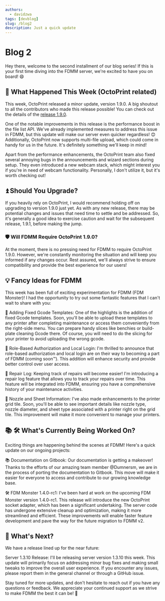 ```yaml
---
authors:
  - davidzwa
tags: [devblog]
slug: /blog2
description: Just a quick update
---
```


# Blog 2

Hey there, welcome to the second installment of our blog series! If this is your first time diving into the FDMM server, we're excited to have you on board! 😄

## 📆 What Happened This Week (OctoPrint related)

This week, OctoPrint released a minor update, version 1.9.0. A big shoutout to all the contributors who made this release possible! You can check out the details of the [release 1.9.0](https://github.com/OctoPrint/OctoPrint/releases/tag/1.9.0).

One of the notable improvements in this release is the performance boost in the file list API. We've already implemented measures to address this issue in FDMM, but this update will make our server even quicker regardless! 😊 Additionally, OctoPrint now supports multi-file upload, which could come in handy for us in the future. It's definitely something we'll keep in mind!

Apart from the performance enhancements, the OctoPrint team also fixed several annoying bugs in the announcements and wizard sections during setup. They even introduced a new webcam stack, which might interest you if you're in need of webcam functionality. Personally, I don't utilize it, but it's worth checking out!

<!--truncate-->

## ⏫ Should You Upgrade?

If you heavily rely on OctoPrint, I would recommend holding off on upgrading to version 1.9.0 just yet. As with any new release, there may be potential changes and issues that need time to settle and be addressed. So, it's generally a good idea to exercise caution and wait for the subsequent release, 1.9.1, before making the jump.

### 🛡️ Will FDMM Require OctoPrint 1.9.0?

At the moment, there is no pressing need for FDMM to require OctoPrint 1.9.0. However, we're constantly monitoring the situation and will keep you informed if any changes occur. Rest assured, we'll always strive to ensure compatibility and provide the best experience for our users!

## 💡 Fancy Ideas for FDMM

This week has been full of exciting experimentation for FDMM (FDM Monster)! I had the opportunity to try out some fantastic features that I can't wait to share with you:

🔹 Adding Fixed Gcode Templates: One of the highlights is the addition of fixed Gcode templates. Soon, you'll be able to upload these templates to any printer after completing maintenance or access them conveniently from the right-side menu. You can prepare handy slices like benchies or build-plate cleaning Gcode there. Of course, you will need to do the slicing for your printer to avoid uploading the wrong gcode.

🔹 Role-Based Authorization and Local Login: I'm thrilled to announce that role-based authorization and local login are on their way to becoming a part of FDMM (coming soon™). This addition will enhance security and provide better control over user access.

🔹 Repair Log: Keeping track of repairs will become easier! I'm introducing a repair log feature that allows you to track your repairs over time. This feature will be integrated into FDMM, ensuring you have a comprehensive history of your maintenance activities.

🔹 Nozzle and Sheet Information: I've also made enhancements to the printer grid tile. Soon, you'll be able to see important details like nozzle type, nozzle diameter, and sheet type associated with a printer right on the grid tile. This improvement will make it more convenient to manage your printers.

## 📚 🛠️ What's Currently Being Worked On?

Exciting things are happening behind the scenes at FDMM! Here's a quick update on our ongoing projects:

📚 Documentation on Gitbook: Our documentation is getting a makeover! Thanks to the efforts of our amazing team member @Dumnersm, we are in the process of porting the documentation to Gitbook. This move will make it easier for everyone to access and contribute to our growing knowledge base.

🛠️ FDM Monster 1.4.0-rc1: I've been hard at work on the upcoming FDM Monster version 1.4.0-rc1. This release will introduce the new OctoPrint socket adapter, which has been a significant undertaking. The server code has undergone extensive cleanup and optimization, making it more streamlined and efficient. These improvements will enable faster feature development and pave the way for the future migration to FDMM v2.

## 🚀 What's Next?

We have a release lined up for the near future:

 Server 1.3.10 Release: I'll be releasing server version 1.3.10 this week. This update will primarily focus on addressing minor bug fixes and making small tweaks to improve the overall user experience. If you encounter any issues, please report them in the ⁠general channel or through a GitHub issue.

Stay tuned for more updates, and don't hesitate to reach out if you have any questions or feedback. We appreciate your continued support as we strive to make FDMM the best it can be! 🚀
